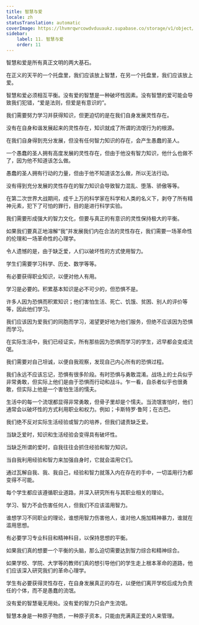 ```yaml
---
title: 智慧与爱
locale: zh
statusTranslation: automatic
coverImage: https://lhvmrqwrcowdvduuaukz.supabase.co/storage/v1/object/public/strapi-uploads/small_cover-educacion-fundamental.webp-2d51a7828a2b1309555be27f7e2a61a0.webp
sidebar:
    label: 11. 智慧与爱
    order: 11
---
```

智慧和爱是所有真正文明的两大基石。

在正义的天平的一个托盘里，我们应该放上智慧，在另一个托盘里，我们应该放上爱。

智慧和爱必须相互平衡。没有爱的智慧是一种破坏性因素。没有智慧的爱可能会导致我们犯错，“爱是法则，但爱是有意识的”。

我们需要努力学习并获得知识，但更迫切的是在我们自身发展灵性存在。

没有在自身和谐发展起来的灵性存在，知识就成了所谓的流氓行为的根源。

在我们自身得到充分发展，但没有任何智力知识的存在，会产生愚蠢的圣人。

一个愚蠢的圣人拥有高度发展的灵性存在，但由于他没有智力知识，他什么也做不了，因为他不知道该怎么做。

愚蠢的圣人拥有行动的力量，但由于他不知道该怎么做，所以无法行动。

没有得到充分发展的灵性存在的智力知识会导致智力混乱、堕落、骄傲等等。

在第二次世界大战期间，成千上万的科学家在科学和人类的名义下，剥夺了所有精神元素，犯下了可怕的罪行，目的是进行科学实验。

我们需要形成强大的智力文化，但要与真正的有意识的灵性保持极大的平衡。

如果我们要真正地溶解“我”并发展我们内在合法的灵性存在，我们需要一场革命性的伦理和一场革命性的心理学。

令人遗憾的是，由于缺乏爱，人们以破坏性的方式使用智力。

学生们需要学习科学、历史、数学等等。

有必要获得职业知识，以便对他人有用。

学习是必要的。积累基本知识是必不可少的，但恐惧不是。

许多人因为恐惧而积累知识；他们害怕生活、死亡、饥饿、贫困、别人的评价等等，因此他们学习。

我们应该因为爱我们的同胞而学习，渴望更好地为他们服务，但绝不应该因为恐惧而学习。

在实际生活中，我们已经证实，所有那些因为恐惧而学习的学生，迟早都会变成流氓。

我们需要对自己坦诚，以便自我观察，发现自己内心所有的恐惧过程。

我们永远不应该忘记，恐惧有很多阶段。有时恐惧与勇敢混淆。战场上的士兵似乎非常勇敢，但实际上他们是由于恐惧而行动和战斗。乍一看，自杀者似乎也很勇敢，但实际上他是一个害怕生活的懦夫。

生活中的每一个流氓都显得非常勇敢，但骨子里却是个懦夫。当流氓害怕时，他们通常会以破坏性的方式利用职业和权力。例如；卡斯特罗·鲁阿；在古巴。

我们绝不反对实际生活经验或智力的培养，但我们谴责缺乏爱。

当缺乏爱时，知识和生活经验会变得具有破坏性。

当缺乏所谓的爱时，自我往往会抓住经验和智力知识。

当自我利用经验和智力来加强自身时，它就会滥用它们。

通过瓦解自我、我、我自己，经验和智力就落入内在存在的手中，一切滥用行为都变得不可能。

每个学生都应该遵循职业道路，并深入研究所有与其职业相关的理论。

学习、智力不会伤害任何人，但我们不应该滥用智力。

谁想学习不同职业的理论，谁想用智力伤害他人，谁对他人施加精神暴力，谁就在滥用思想。

有必要学习专业科目和精神科目，以保持思想的平衡。

如果我们真的想要一个平衡的头脑，那么迫切需要达到智力综合和精神综合。

如果学校、学院、大学等的教师们真的想引导他们的学生走上根本革命的道路，他们应该深入研究我们的革命心理学。

学生有必要获得灵性存在，在自身发展真正的存在，以便他们离开学校后成为负责任的个体，而不是愚蠢的流氓。

没有爱的智慧毫无用处。没有爱的智力只会产生流氓。

智慧本身是一种原子物质，一种原子资本，只能由充满真正爱的人来管理。

